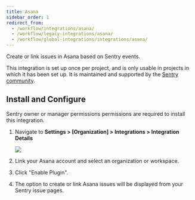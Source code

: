 ```yaml
---
title: Asana
sidebar_order: 1
redirect_from:
  - /workflow/integrations/asana/
  - /workflow/legacy-integrations/asana/
  - /workflow/global-integrations/integrations/asana/
---
```


Create or link issues in Asana based on Sentry events.

This integration is set up once per project, and is only usable in projects in which it has been set up. It is maintained and supported by the [Sentry community](https://forum.sentry.io/).

## Install and Configure

<Alert title="Note" level="info">
Sentry owner or manager permissions permissions are required to install this integration.
</Alert>

1. Navigate to **Settings > [Organization] > Integrations > Integration Details**

    ![](asana.png)

2. Link your Asana account and select an organization or workspace.
3. Click "Enable Plugin".
3. The option to create or link Asana issues will be displayed from your Sentry issue pages.
